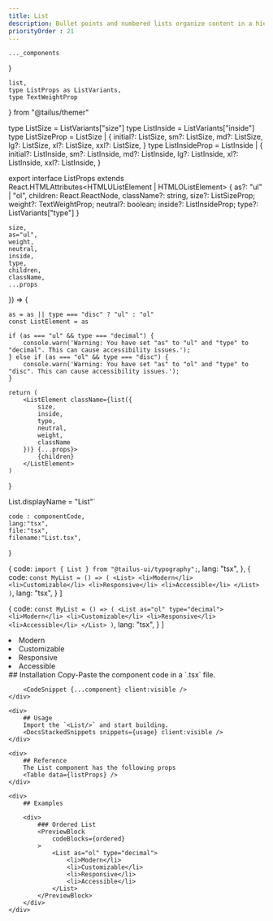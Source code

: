 ```yaml
---
title: List
description: Bullet points and numbered lists organize content in a hierarchical fashion, highlighting key elements efficiently.
priorityOrder : 21
---
```



    ..._components
}

    list,
    type ListProps as ListVariants,
    type TextWeightProp
} from "@tailus/themer"

type ListSize = ListVariants["size"]
type ListInside = ListVariants["inside"]
type ListSizeProp = ListSize |  {
    initial?: ListSize,
    sm?: ListSize,
    md?: ListSize,
    lg?: ListSize,
    xl?: ListSize,
    xxl?: ListSize,
}
type ListInsideProp = ListInside |  {
    initial?: ListInside,
    sm?: ListInside,
    md?: ListInside,
    lg?: ListInside,
    xl?: ListInside,
    xxl?: ListInside,
}

export interface ListProps extends React.HTMLAttributes<HTMLUListElement | HTMLOListElement> {
    as?: "ul" | "ol",
    children: React.ReactNode,
    className?: string,
    size?: ListSizeProp;
    weight?: TextWeightProp;
    neutral?: boolean;
    inside?: ListInsideProp;
    type?: ListVariants["type"]
}

    size,
    as="ul",
    weight,
    neutral,
    inside,
    type,
    children,
    className,
    ...props
}) => {

    as = as || type === "disc" ? "ul" : "ol"
    const ListElement = as

    if (as === "ul" && type === "decimal") {
        console.warn('Warning: You have set "as" to "ul" and "type" to "decimal". This can cause accessibility issues.');
    } else if (as === "ol" && type === "disc") {
        console.warn('Warning: You have set "as" to "ol" and "type" to "disc". This can cause accessibility issues.');
    }

    return (
        <ListElement className={list({
            size,
            inside,
            type,
            neutral,
            weight,
            className
        })} {...props}>
            {children}
        </ListElement>
    )
}

List.displayName = "List"`

    code : componentCode,
    lang:"tsx",
    file:"tsx",
    filename:"List.tsx",
}

  {
    code: `import { List } from "@tailus-ui/typography";`,
    lang: "tsx",
  },
  {
    code: `const MyList = () => (
    <List>
        <li>Modern</li>
        <li>Customizable</li>
        <li>Responsive</li>
        <li>Accessible</li>
    </List>
)`,
    lang: "tsx",
  }
]

  {
    code: `const MyList = () => (
    <List as="ol" type="decimal">
        <li>Modern</li>
        <li>Customizable</li>
        <li>Responsive</li>
        <li>Accessible</li>
    </List>
)`,
    lang: "tsx",
  }
]

<div className="space-y-20">
    <ComponentPreview>
        <div className="max-w-xs [--body-text-color:theme(colors.gray.600)] dark:[--body-text-color:theme(colors.gray.400)]">
            <List>
                <li>Modern</li>
                <li>Customizable</li>
                <li>Responsive</li>
                <li>Accessible</li>
            </List>
        </div>
    </ComponentPreview>
    <div>
        ## Installation
        Copy-Paste the component code in a `.tsx` file.

        <CodeSnippet {...component} client:visible />
    </div>

    <div>
        ## Usage
        Import the `<List/>` and start building.
        <DocsStackedSnippets snippets={usage} client:visible />
    </div>

    <div>
        ## Reference
        The List component has the following props
        <Table data={listProps} />
    </div>

    <div>
        ## Examples

        <div> 
            ### Ordered List
            <PreviewBlock
                codeBlocks={ordered}
            >
                <List as="ol" type="decimal">
                    <li>Modern</li>
                    <li>Customizable</li>
                    <li>Responsive</li>
                    <li>Accessible</li>
                </List>
            </PreviewBlock>
        </div>
    </div>
</div>